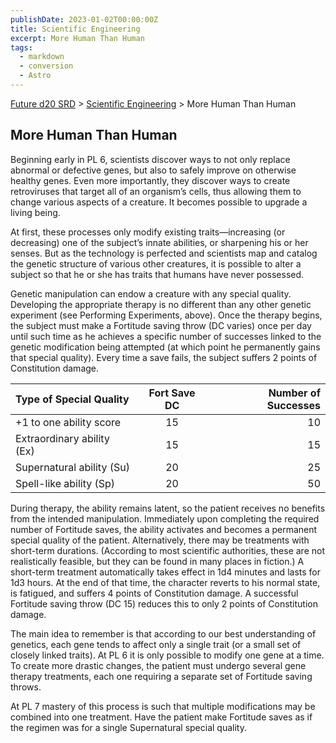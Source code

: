 ```yaml
---
publishDate: 2023-01-02T00:00:00Z
title: Scientific Engineering
excerpt: More Human Than Human
tags:
  - markdown
  - conversion
  - Astro
---
```






[Future d20 SRD](/#futureD20) > [Scientific Engineering](future-d20-srd-scientific-engineering-index) > More Human Than Human 




## More Human Than Human


Beginning early in PL 6, scientists discover ways to not only replace abnormal or defective genes, but also to safely improve on otherwise healthy genes. Even more importantly, they discover ways to create retroviruses that target all of an organism’s cells, thus allowing them to change various aspects of a creature. It becomes possible to upgrade a living being.


At first, these processes only modify existing traits—increasing (or decreasing) one of the subject’s innate abilities, or sharpening his or her senses. But as the technology is perfected and scientists map and catalog the genetic structure of various other creatures, it is possible to alter a subject so that he or she has traits that humans have never possessed.


Genetic manipulation can endow a creature with any special quality. Developing the appropriate therapy is no different than any other genetic experiment (see Performing Experiments, above). Once the therapy begins, the subject must make a Fortitude saving throw (DC varies) once per day until such time as he achieves a specific number of successes linked to the genetic modification being attempted (at which point he permanently gains that special quality). Every time a save fails, the subject suffers 2 points of Constitution damage.


| Type of Special Quality | Fort Save DC | Number of Successes |
| :------------------------- | :--------------: | ---------------------: |
| +1 to one ability score | 15 | 10 |
| Extraordinary ability (Ex) | 15 | 15 |
| Supernatural ability (Su) | 20 | 25 |
| Spell-like ability (Sp) | 20 | 50 |



During therapy, the ability remains latent, so the patient receives no benefits from the intended manipulation. Immediately upon completing the required number of Fortitude saves, the ability activates and becomes a permanent special quality of the patient. Alternatively, there may be treatments with short-term durations. (According to most scientific authorities, these are not realistically feasible, but they can be found in many places in fiction.) A short-term treatment automatically takes effect in 1d4 minutes and lasts for 1d3 hours. At the end of that time, the character reverts to his normal state, is fatigued, and suffers 4 points of Constitution damage. A successful Fortitude saving throw (DC 15) reduces this to only 2 points of Constitution damage.


The main idea to remember is that according to our best understanding of genetics, each gene tends to affect only a single trait (or a small set of closely linked traits). At PL 6 it is only possible to modify one gene at a time. To create more drastic changes, the patient must undergo several gene therapy treatments, each one requiring a separate set of Fortitude saving throws.


At PL 7 mastery of this process is such that multiple modifications may be combined into one treatment. Have the patient make Fortitude saves as if the regimen was for a single Supernatural special quality.



